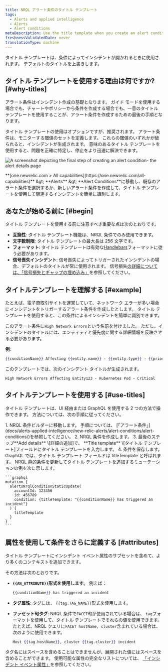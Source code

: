 ```yaml
---
title: NRQL アラート条件のタイトル テンプレート
tags:
  - Alerts and applied intelligence
  - Alerts
  - Alert conditions
metaDescription: Use the title template when you create an alert condition so you can easily identify related incidents.
freshnessValidatedDate: never
translationType: machine
---
```


タイトル テンプレートは、条件によってインシデントが開かれるときに使用されます。 デフォルトのタイトルを上書きします。

## タイトル テンプレートを使用する理由は何ですか? [#why-titles]

アラート条件はインシデント作成の基礎となります。 ガイド モードを使用する場合でも、チャートやポリシーから条件を作成する場合でも、一意のタイトル テンプレートを使用することが、アラート条件を作成するための最後の手順となります。

タイトル テンプレートの使用はオプションですが、推奨されます。 アラート条件は、モニターする閾値のセットを定義します。 これらの閾値のいずれかが破られると、インシデントが生成されます。 意味のあるタイトル テンプレートを使用すると、問題を正確に特定し、停止をより迅速に解決できます。

<img
  title="alert details page"
  alt="A screenshot depicting the final step of creating an alert condition- the alert details page"
  src="/images/alerts_screenshot-crop_adding-alert-details-to-an-alert-condition.webp"
/>

<figcaption>
  <DNT>**[one.newrelic.com > All capabilities](https://one.newrelic.com/all-capabilities)**</DNT> &amp;gt; <DNT>**Alerts** </DNT>&amp;gt; <DNT>**Alert Conditions**</DNT>に移動し、既存のアラート条件を選択するか、新しいアラート条件を作成して、タイトル テンプレートを使用して関連するインシデントを簡単に識別します。
</figcaption>

## あなたが始める前に [#begin]

タイトル テンプレートを使用する前に注意すべき重要な点は次のとおりです。

* **互換性**: タイトル テンプレート機能は、NRQL 条件でのみ使用できます。
* **文字数制限**: タイトル テンプレートの最大長は 256 文字です。
* **フォーマット**: タイトル テンプレートは有効な[Handlebars](https://handlebarsjs.com/guide/)フォーマットに従う必要があります。
* **信号喪失インシデント**: 信号喪失によってトリガーされたインシデントの場合、デフォルトのタイトルが常に使用されます。 信号損失[の詳細については、「信号損失とギャップの埋め込み」](/docs/apis/nerdgraph/examples/nerdgraph-api-loss-signal-gap-filling/)を参照してください。

## タイトルテンプレートを理解する [#example]

たとえば、電子商取引サイトを運営していて、ネットワーク エラーが多い場合にインシデントをトリガーするアラート条件を作成したとします。 タイトル テンプレートを使用すると、この条件によるインシデントを簡単に識別できます。

このアラート条件に`High Network Errors`という名前を付けました。 ただし、インシデントのタイトルには、エンティティと優先度に関する詳細情報を反映させる必要があります。

**例**:

```handlebars
{{conditionName}} Affecting {{entity.name}} - {{entity.type}} - {{priority}}
```

このテンプレートでは、次のインシデント タイトルが生成されます。

```
High Network Errors Affecting Entity123 - Kubernetes Pod - Critical
```

## タイトルテンプレートを使用する [#use-titles]

タイトル テンプレートは、UI 経由または GraphQL を使用する 2 つの方法で操作できます。 方法については、次の手順に従ってください。

<CollapserGroup>
  <Collapser id="template-ui" title="UIでタイトルテンプレートを作成する">
    1. NRQL 条件ビルダーに移動します。 手順については、 [「アラート条件」](docs/alerts-applied-intelligence/new-relic-alerts/alert-conditions/alert-conditions/)を参照してください。
    2. NRQL 条件を作成します。
    3. 最後のステップ**Add details** \[詳細の追加]で、 **Title template** \[タイトル テンプレート]フィールドにタイトル テンプレートを入力します。
    4. 条件を保存します。
  </Collapser>

  <Collapser id="template-ui" title="GraphQLでタイトルテンプレートを作成する">
    GraphQL では、タイトル テンプレート フィールドは`titleTemplate`と呼ばれます。 NRQL 静的条件を更新してタイトル テンプレートを追加するミューテーションの例を次に示します。

    ```graphql
    mutation {
      alertsNrqlConditionStaticUpdate(
        accountId: 123456
        id: 456789
        condition: {titleTemplate: "{{conditionName}} has triggered an incident"}
      ) {
        titleTemplate
      }
    }
    ```
  </Collapser>
</CollapserGroup>

## 属性を使用して条件をさらに定義する [#attributes]

タイトル テンプレートにインシデント イベント属性のサブセットを含めて、より多くのコンテキストを追加できます。

その方法は次のとおりです。

* **`{{AN_ATTRIBUTE}}`形式を使用します**。 例えば：

  ```handlebars
  {{conditionName}} has triggered an incident
  ```

* **タグ属性**: タグには、 `{{tag.TAG_NAME}}`形式を使用します。

* **ファセット句タグ**: NRQL 条件で`FACET`句が使用されている場合は、 `tag`フォーマットを使用して、タイトル テンプレートでそれらの値を使用できます。 たとえば、NRQL クエリに`FACET hostName, cluster`含まれている場合は、次のように使用できます。

  ```handlebars
  Host {{tag.hostName}}, cluster {{tag.cluster}} incident
  ```

タグ名にはスペースを含めることはできませんが、展開された値にはスペースを含めることができます。 使用可能な属性の完全なリストについては、 [「インシデント イベント属性」](/docs/alerts-applied-intelligence/new-relic-alerts/advanced-alerts/understand-technical-concepts/incident-event-attributes)を参照してください。

